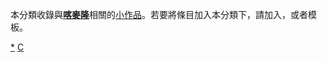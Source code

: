 {{Catnav|頁面分類|地理|国家|非洲国家|喀麥隆}}
{{hiddencat}}
{{WPSS-cat}}
本分類收錄與'''[[喀麥隆|喀麥隆]]'''相關的[[Wikipedia:小作品|小作品]]。若要將條目加入本分類下，請加入'''{{tl|Cameroon-stub}}'''，或者'''{{tl|喀麥隆小作品}}'''模板。

[[Category:喀麥隆|*]]
[[Category:非洲小作品|C]]